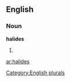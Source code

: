 
==English==

===Noun===
'''halides'''

# {{plural of|[[halide]]}}

[[Category:English plurals]]

[[ar:halides]]